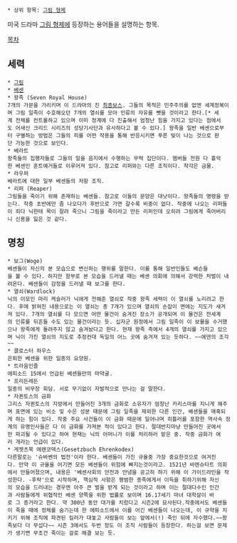 * 상위 항목: [[그림 형제]]

미국 드라마 [[그림 형제]]에 등장하는 용어들을 설명하는 항목.

[[목차]]
== 세력 ==
 * [[그림(그림 형제)|그림]]
 * [[베센]]
 * 왕족 (Seven Royal House)
 7개의 가문을 가리키며 이 드라마의 진 [[최종보스]]. 그들의 목적은 민주주의를 없앤 세계정복이며 그림 일족이 수호해오던 7개의 열쇠를 모아 인류의 자유를 뺏을 것이라고 한다.[* 세계 전체를 컨트롤하고 있으며 이미 정계에 다 진출해서 엄청난 힘을 가지고 있다는 점에서도 어새신 크리드 시리즈의 성당기사단과 유사하다고 볼 수 있다.] 왕족을 일반 베센으로부터 구별하는 방법은 그들의 피를 어떤 작용을 통해 반응시키면 푸른 빛이 나는 것으로 판단 가능한 것으로 보인다.
 * 베라트
 왕족들의 집행자들로 그들의 일을 음지에서 수행하는 무력 집단이다. 멤버들 전원 다 흉악한 베센인 훈트예거들로 이루어져 있다. 참고로 리퍼와는 다른 조직이다. 착각은 금물.
 * 라우퍼
 베라트에 대한 일부 베센들의 저항 조직.
 * 리퍼 (Reaper)
 그림들을 죽이기 위해 존재하는 베센들. 참고로 이들의 문양은 대낫이다. 왕족들의 명령을 받는다. 작중 초반에만 좀 나오다가 후반으로 가면 갈수록 비중이 없다. 작중에 나오는 리퍼들이 죄다 닉한테 목이 잘려 죽으니 그림을 죽이라고 만든 리퍼인데 오히려 그림에게 죽어버리니 신용을 잃은 것 같다.

== 명칭 ==
 * 보그(Woge)
 베센들이 자신의 본 모습으로 변신하는 행위를 말한다. 이를 통해 일반인들도 베슨들을 볼 수 있다. 하지만 함부로 본 모습을 드러낼 때는 베센 의회에 의해서 강력한 처벌이 내려온다. 베센들이 감정을 드러낼 때 보그를 한다.
 * 열쇠(Wardlock)
 닉의 이모인 마리 케슬러가 닉에게 전해준 열쇠로 작중 왕족 세력이 이 열쇠를 노리려고 한다. 후에 밝혀진 내용으로는 이 열쇠는 총 7개가 있으며 열쇠의 손잡이 면에는 지도가 새겨져 있다. 7개의 열쇠를 다 모으면 어떤 물건이 숨겨진 장소가 공개되며 이 물건은 전세계의 인류를 뒤흔들 수도 있는 물건이라는 듯. 십자군 원정에서 그림 일족이 이 보물을 수거했으나 왕족에게 돌려주지 않고 숨겨놨다고 한다. 현재 왕족 측에서 4개의 열쇠를 가지고 있으며 닉이 가진 열쇠의 지도로 추정컨대 독일의 어느 곳에 숨겨져 있는 듯하다. ~~에덴의 조각~~
 * 클로스터 하우스
 은퇴한 베센을 위한 일종의 요양원.
 * 트라움인즐
 에피소드 15에서 언급된 베센들만의 마약굴.
 * 프리든레든
 일종의 비무장 회담. 서로 무기없이 자발적으로 만나는 걸 말한다.
 * 자퀸토스의 금화
 그리스 자퀸토스의 지방에서 만들어진 3개의 금화로 소유자가 엄청난 카리스마를 지니게 해주며 표면에 있는 비소 및 수은 성분 때문에 그림 일족을 제외한 다른 인간, 베센들을 매혹되게 하는 힘이 있다. 작중 주요 사건들이 이 금화 때문에 일어나며 히틀러를 포함한 역사속 정계의 유명인사들은 다 이 금화를 가져본 적이 있다고 한다. 절대반지마냥 만들어진 곳에서만 파괴될 수 있다고 하여 현재는 닉의 어머니가 이를 처리하러 맡은 중. 작중 금화가 여러 개라는 언급이 있다.
 * 게젯츠북 에렌코덱스(Gesetzbuch Ehrenkodex)
 다른말로는 '슈바벤의 법전'이라 한다. 베센들이 가진 규율중 가장 중요한것으로 여겨진다. 만약 이 규율을 어기면 모든 베센들이 위험에 빠지는것이라고. 1521년 바렌슈타트 의회에서 만들어졌으며, 내용은 '베센사회의 안전과 안녕을 공고히 하기 위해 이 가이드라인을 작성한다. -후략'으로 시작하며, 핵심적 사항은 평범한 종족에게서 이득을 취하기위해 자신의 모습을 드러내는 경우엔 아주 큰 벌을 받게 되는 것이라고 하며 이는 절대다수인 인간과 사람들에게 위협적인 베센 양쪽을 위한 법률로 보이며 16.17세기 마녀 대학살이 바로 그 증거라고 한다. 약 300년 동안 대가를 치렀다고 시즌2에 묘사된다.작중에서도 베센들이 죽을 때에 정체를 숨기는데 한 에피소드에서 이를 어긴 베센들이 나오는데, 이 규약을 지키기 위해 조직에 파견된 킬러가 대놓고 사람들이 보는 앞에서(!) 죽인 뒤에 자수했다.~~왕족보다 더 무섭다~~ 시즌 3에서도 두번 정도 이 조직 사람들이 등장한다. 하는걸 보면 문제가 생기면 무조건 죽이는 걸로 해결 보는 듯.
